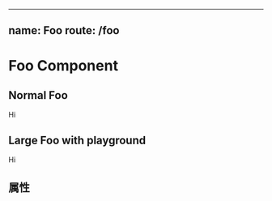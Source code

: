 


---
name: Foo
route: /foo
---


# Foo Component

## Normal Foo

<Foo>Hi</Foo>

## Large Foo with playground

<Playground>
    <Foo type="primary">Hi</Foo>
</Playground>

## 属性

<Props of={Foo} />



